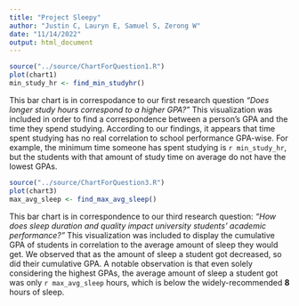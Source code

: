 ```yaml
---
title: "Project Sleepy"
author: "Justin C, Lauryn E, Samuel S, Zerong W"
date: "11/14/2022"
output: html_document
---
```


```r
source("../source/ChartForQuestion1.R")
plot(chart1)
min_study_hr <- find_min_studyhr()
```

This bar chart is in correspodance to our first research question *"Does longer study hours correspond to a higher GPA?"* This visualization was included in order to find a correspondence between a person's GPA and the time they spend studying. According to our findings, it appears that time spent studying has no real correlation to school performance GPA-wise. For example, the minimum time someone has spent studying is `r min_study_hr`, but the students with that amount of study time on average do not have the lowest GPAs.

```r
source("../source/ChartForQuestion3.R")
plot(chart3)
max_avg_sleep <- find_max_avg_sleep()
```

This bar chart is in correspondence to our third research question: *"How does sleep duration and quality impact university students’ academic performance?"* This visualization was included to display the cumulative GPA of students in correlation to the average amount of sleep they would get. We observed that as the amount of sleep a student got decreased, so did their cumulative GPA. A notable observation is that even solely considering the highest GPAs, the average amount of sleep a student got was only `r max_avg_sleep` hours, which is below the widely-recommended **8** hours of sleep.